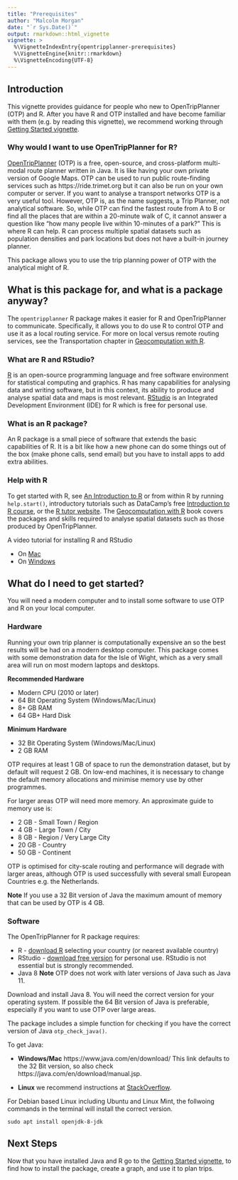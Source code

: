 ---
title: "Prerequisites"
author: "Malcolm Morgan"
date: "`r Sys.Date()`"
output: rmarkdown::html_vignette
vignette: >
  %\VignetteIndexEntry{opentripplanner-prerequisites}
  %\VignetteEngine{knitr::rmarkdown}
  %\VignetteEncoding{UTF-8}
---


## Introduction

This vignette provides guidance for people who new to OpenTripPlanner (OTP) and R.
After you have R and OTP installed and have become familiar with them (e.g. by reading this vignette), we recommend working through [Getting Started vignette](https://docs.ropensci.org/opentripplanner/articles/opentripplanner.html).

### Why would I want to use OpenTripPlanner for R?

[OpenTripPlanner](http://www.opentripplanner.org/) (OTP) is a free, open-source, and cross-platform multi-modal route planner written in Java.  It is like having your own private version of Google Maps. OTP can be used to run public route-finding services such as https://ride.trimet.org but it can also be run on your own computer or server. If you want to analyse a transport networks OTP is a very useful tool. However, OTP is, as the name suggests, a Trip Planner, not analytical software.  So, while OTP can find the fastest route from A to B or find all the places that are within a 20-minute walk of C, it cannot answer a question like “how many people live within 10-minutes of a park?”  This is where R can help.  R can process multiple spatial datasets such as population densities and park locations but does not have a built-in journey planner. 

This package allows you to use the trip planning power of OTP with the analytical might of R.

## What is this package for, and what is a package anyway?

The `opentripplanner` R package makes it easier for R and OpenTripPlanner to communicate.
Specifically, it allows you to do use R to control OTP and use it as a local routing service.
For more on local versus remote routing services, see the Transportation chapter in [Geocomputation with R](https://geocompr.robinlovelace.net/transport.html).

### What are R and RStudio?

[R](https://www.r-project.org/) is an open-source programming language and free software environment for statistical computing and graphics.  R has many capabilities for analysing data and writing software, but in this context, its ability to produce and analyse spatial data and maps is most relevant. [RStudio](https://rstudio.com/) is an Integrated Development Environment (IDE) for R which is free for personal use.

### What is an R package?

An R package is a small piece of software that extends the basic capabilities of R. It is a bit like how a new phone can do some things out of the box (make phone calls, send email) but you have to install apps to add extra abilities.

### Help with R

To get started with R, see [An Introduction to R](https://cran.r-project.org/doc/manuals/r-release/R-intro.pdf) or from within R by running `help.start()`, introductory tutorials such as DataCamp's free [Introduction to R course](https://www.datacamp.com/courses/free-introduction-to-r), or the [R tutor website](http://www.r-tutor.com/r-introduction). The [Geocomputation with R](https://geocompr.robinlovelace.net) book covers the packages and skills required to analyse spatial datasets such as those produced by OpenTripPlanner.

A video tutorial for installing R and RStudio 

* On [Mac](https://www.youtube.com/watch?v=cX532N_XLIs) 
* On [Windows](https://www.youtube.com/watch?v=9-RrkJQQYqY)


## What do I need to get started?

You will need a modern computer and to install some software to use OTP and R on your local computer.

### Hardware

Running your own trip planner is computationally expensive an so the best results will be had on a modern desktop computer. This package comes with some demonstration data for the Isle of Wight, which as a very small area will run on most modern laptops and desktops.

**Recommended Hardware**

* Modern CPU (2010 or later)
* 64 Bit Operating System (Windows/Mac/Linux)
* 8+ GB RAM
* 64 GB+ Hard Disk

**Minimum Hardware**

* 32 Bit Operating System (Windows/Mac/Linux)
* 2 GB RAM

OTP requires at least 1 GB of space to run the demonstration dataset, but by default will request 2 GB. On low-end machines, it is necessary to change the default memory allocations and minimise memory use by other programmes. 

For larger areas OTP will need more memory. An approximate guide to memory use is:

* 2 GB - Small Town / Region
* 4 GB - Large Town / City
* 8 GB - Region / Very Large City
* 20 GB - Country
* 50 GB - Continent

OTP is optimised for city-scale routing and performance will degrade with larger areas, although OTP is used successfully with several small European Countries e.g. the Netherlands.

**Note** If you use a 32 Bit version of Java the maximum amount of memory that can be used by OTP is 4 GB.

### Software

The OpenTripPlanner for R package requires:

* R - [download R](https://cran.r-project.org/mirrors.html) selecting your country (or nearest available country)
* RStudio - [download free version](https://www.rstudio.com/products/rstudio/download/) for personal use. RStudio is not essential but is strongly recommended.
* Java 8 **Note** OTP does not work with later versions of Java such as Java 11.

Download and install Java 8. You will need the correct version for your operating system. If possible the 64 Bit version of Java is preferable, especially if you want to use OTP over large areas.

The package includes a simple function for checking if you have the correct version of Java `otp_check_java()`.

To get Java:

* **Windows/Mac** https://www.java.com/en/download/ This link defaults to the 32 Bit version, so also check https://java.com/en/download/manual.jsp.

* **Linux**  we recommend instructions at [StackOverflow](https://askubuntu.com/questions/740757/switch-between-multiple-java-versions).

For Debian based Linux including Ubuntu and Linux Mint, the follwoing commands in the terminal will install the correct version.

```{eval = FALSE}
sudo apt install openjdk-8-jdk
```

## Next Steps

Now that you have installed Java and R go to the [Getting Started vignette](https://docs.ropensci.org/opentripplanner/articles/opentripplanner.html), to find how to install the package, create a graph, and use it to plan trips.
